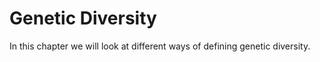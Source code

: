 # Genetic Diversity {#diversity}

In this chapter we will look at different ways of defining genetic diversity.
